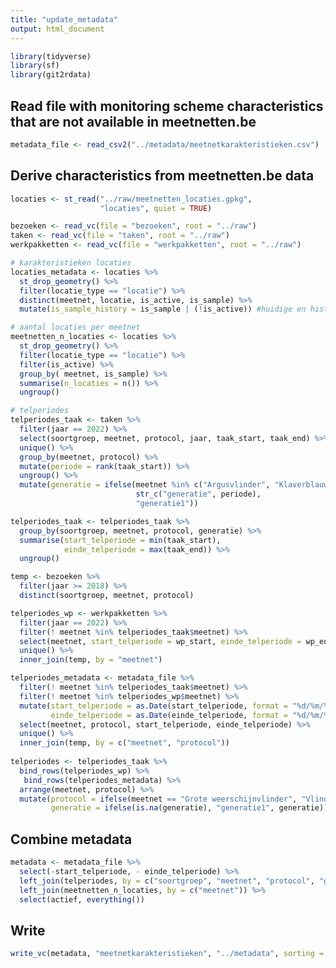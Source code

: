 ```yaml
---
title: "update_metadata"
output: html_document
---
```


```r
library(tidyverse)
library(sf)
library(git2rdata)
```

## Read file with monitoring scheme characteristics that are not available in meetnetten.be

```r
metadata_file <- read_csv2("../metadata/meetnetkarakteristieken.csv")
```

## Derive characteristics from meetnetten.be data

```r

locaties <- st_read("../raw/meetnetten_locaties.gpkg",
                    "locaties", quiet = TRUE)

bezoeken <- read_vc(file = "bezoeken", root = "../raw")
taken <- read_vc(file = "taken", root = "../raw")
werkpakketten <- read_vc(file = "werkpakketten", root = "../raw")

# karakteristieken locaties
locaties_metadata <- locaties %>%
  st_drop_geometry() %>%
  filter(locatie_type == "locatie") %>%
  distinct(meetnet, locatie, is_active, is_sample) %>%
  mutate(is_sample_history = is_sample | (!is_active)) #huidige en historische meetnetlocaties

# aantal locaties per meetnet
meetnetten_n_locaties <- locaties %>%
  st_drop_geometry() %>%
  filter(locatie_type == "locatie") %>%
  filter(is_active) %>%
  group_by( meetnet, is_sample) %>%
  summarise(n_locaties = n()) %>%
  ungroup()

# telperiodes
telperiodes_taak <- taken %>%
  filter(jaar == 2022) %>%
  select(soortgroep, meetnet, protocol, jaar, taak_start, taak_end) %>%
  unique() %>%
  group_by(meetnet, protocol) %>%
  mutate(periode = rank(taak_start)) %>%
  ungroup() %>%
  mutate(generatie = ifelse(meetnet %in% c("Argusvlinder", "Klaverblauwtje", "Bruin dikkopje"),
                            str_c("generatie", periode),
                            "generatie1"))

telperiodes_taak <- telperiodes_taak %>%
  group_by(soortgroep, meetnet, protocol, generatie) %>%
  summarise(start_telperiode = min(taak_start),
            einde_telperiode = max(taak_end)) %>%
  ungroup()

temp <- bezoeken %>%
  filter(jaar >= 2018) %>%
  distinct(soortgroep, meetnet, protocol)

telperiodes_wp <- werkpakketten %>%
  filter(jaar == 2022) %>%
  filter(! meetnet %in% telperiodes_taak$meetnet) %>%
  select(meetnet, start_telperiode = wp_start, einde_telperiode = wp_end) %>%
  unique() %>% 
  inner_join(temp, by = "meetnet")

telperiodes_metadata <- metadata_file %>%
  filter(! meetnet %in% telperiodes_taak$meetnet) %>%
  filter(! meetnet %in% telperiodes_wp$meetnet) %>%
  mutate(start_telperiode = as.Date(start_telperiode, format = "%d/%m/%Y"),
         einde_telperiode = as.Date(einde_telperiode, format = "%d/%m/%Y")) %>%
  select(meetnet, protocol, start_telperiode, einde_telperiode) %>%
  unique() %>% 
  inner_join(temp, by = c("meetnet", "protocol"))
  
telperiodes <- telperiodes_taak %>%
  bind_rows(telperiodes_wp) %>%
   bind_rows(telperiodes_metadata) %>%
  arrange(meetnet, protocol) %>%
  mutate(protocol = ifelse(meetnet == "Grote weerschijnvlinder", "Vlinders - Gebiedstelling", protocol),
         generatie = ifelse(is.na(generatie), "generatie1", generatie))

```

## Combine metadata

```r
metadata <- metadata_file %>%
  select(-start_telperiode, - einde_telperiode) %>%
  left_join(telperiodes, by = c("soortgroep", "meetnet", "protocol", "generatie")) %>%
  left_join(meetnetten_n_locaties, by = c("meetnet")) %>%
  select(actief, everything())
```

## Write 

```r
write_vc(metadata, "meetnetkarakteristieken", "../metadata", sorting = c("soortgroep", "meetnet", "protocol", "is_sample"), strict = FALSE)
```

